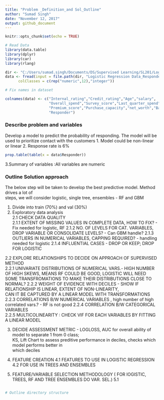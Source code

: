 ```yaml
---
title: "Problem _Definition_and Sol_Outline"
author: "Sumad Singh"
date: "November 12, 2017"
output: github_document
---
```


```r
knitr::opts_chunk$set(echo = TRUE)
```

```r
# Read Data
library(data.table)
library(dplyr)
library(car)
library(rlang)

dir <- "C:/Users/sumad.singh/Documents/DS/Supervised Learning/SL201/Logistic Regression/Problem1"
data <- fread(input = file.path(dir, "Logistic Regression Data_Responder.csv"),na.strings = c("",NA),
      colClasses = c(rep("numeric",12),"integer"))

# Fix names in dataset

colnames(data) <- c("Internal_rating","Credit_rating","Age","salary",             
                    "Overall_spend","Survey_score","Last_quarter_spend","Past_purchases_band",
                    "Premium_score","Purchase_capacity","net_worth","Bank_balance",       
                    "Responder")
```

### Describe problem and  variables

Develop a model to predict the probability of responding. The model will be used to prioritize contact
with the customers
1. Model could be non-linear or linear
2. Response rate is 6%

```r
prop.table(table(x = data$Responder))
```

3.Summary of variables :All variables are numeric  

### Outline Solution approach
The below step will be taken to develop the best predictive model. Method drives a lot of  
steps, we will consider logistic, single tree, ensembles - RF and GBM

1. Divide into train (70%) and val (30%)  
2. Exploratory data analysis  
2.1 CHECK DATA QUALITY  
2.1.1 EXTENT OF MISSING VALUES IN COMPLETE DATA, HOW TO FIX?  - Fix needed for logistic, RF
2.1.2 NO. OF LEVELS FOR CAT. VARIABLES, DROP VARIABLE OR CONSOLIDATE LEVELS?  - Can GBM handle?
2.1.3 OUTLIERS IN NUMERICAL VARIABLES, CAPPING REQUIRED?  - handling needed for logistic
2.1.4 INFLUENTIAL CASES - DROP OR KEEP; DROP FOR LOGISTIC  

2.2 EXPLORE RELATIONSHIPS TO DECIDE ON APPROACH OF SUPERVISED METHOD  
2.2.1 UNIVARIATE DISTRIBUTIONS OF NUMERICAL VARS.- HIGH NUMBER OF HIGH SKEWS, MEANS RF COULD BE GOOD, LOGISTIC WILL NEED  SOME TRANSFROMATIONS TO MAKE THEIR DISTRIBUTIONS CLOSE TO NORMAL?
2.2.2 WEIGHT OF EVIDENCE WITH DECILES - SHOW IF RELATIONSHIP IS LINEAR, EXTENT OF NON-LINEARITY,   
      CAN IT BE CAPTURED BY A LINEAR MODEL WITH TRANSFORMATIONS  
2.2.3 CORRELATIONS B/W NUMERICAL VARIABLES , high number of high correlated vars.? - RF is not good 
2.2.4 CORRELATION B/W CATEGORICAL VARIABLES  
2.2.5 MULTICOLINEARITY : CHECK VIF FOR EACH VARIABLES BY FITTING A LINEAR MODEL  

3. DECIDE ASSESSMENT METRIC - LOGLOSS, AUC for overall ability of model to separate 1 from 0 class;  
  KS, Lift Chart to assess preditive performance in deciles, checks which model performs better in   
  which deciles  
  
4. FEATURE CREATION 
4.1 FEATURES TO USE IN LOGISTIC REGRESSION
4.2 FOR USE IN TREES AND ENSEMBLES

5. FEATURE/VARIABLE SELECTION METHODOLOGY ( FOR lOGISTIC, TREES, RF AND TREE ENSEMBLES DO VAR. SEL.)
5.1 



```r



```

```r
# Outline directory structure
```

